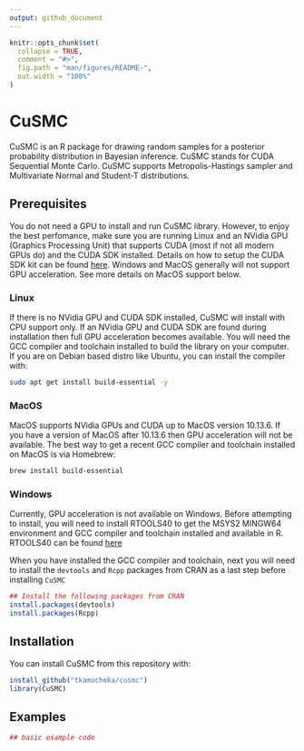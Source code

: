 ```yaml
---
output: github_document
---
```


<!-- README.md is generated from README.Rmd. Please edit that file -->

```r
knitr::opts_chunk$set(
  collapse = TRUE,
  comment = "#>",
  fig.path = "man/figures/README-",
  out.width = "100%"
)
```

# CuSMC

<!-- badges: start -->
<!-- badges: end -->

CuSMC is an R package for drawing random samples for a posterior probability distribution in Bayesian inference. CuSMC stands for CUDA Sequential Monte Carlo. CuSMC supports Metropolis-Hastings sampler and Multivariate Normal and Student-T distributions.

## Prerequisites

You do not need a GPU to install and run CuSMC library. However, to enjoy the best perfomance, make sure you are running Linux and an NVidia GPU (Graphics Processing Unit) that supports CUDA (most if not all modern GPUs do) and the CUDA SDK installed. Details on how to setup the CUDA SDK kit can be found [here](https://docs.nvidia.com/cuda/cuda-installation-guide-microsoft-windows/index.html#installing-cuda-development-tools). Windows and MacOS generally will not support GPU acceleration. See more details on MacOS support below.

### Linux

If there is no NVidia GPU and CUDA SDK installed, CuSMC will install with CPU support only. If an NVidia GPU and CUDA SDK are found during installation then full GPU acceleration becomes available. You will need the GCC compiler and toolchain installed to build the library on your computer. If you are on Debian based distro like Ubuntu, you can install the compiler with:

```sh
sudo apt get install build-essential -y
```

### MacOS

MacOS supports NVidia GPUs and CUDA up to MacOS version 10.13.6. If you have a version of MacOS after 10.13.6 then GPU acceleration will not be available. The best way to get a recent GCC compiler and toolchain installed on MacOS is via Homebrew:

```sh
brew install build-essential
```

### Windows

Currently, GPU acceleration is not available on Windows. Before attempting to install, you will need to install RTOOLS40 to get the MSYS2 MINGW64 environment and GCC compiler and toolchain installed and available in R. RTOOLS40 can be found [here]()

When you have installed the GCC compiler and toolchain, next you will need to install the `devtools` and `Rcpp` packages from CRAN as a last step before installing `CuSMC`

```r
## Install the following packages from CRAN
install.packages(devtools)
install.packages(Rcpp)
```

## Installation

You can install CuSMC from this repository with:

```r
install_github("tkamucheka/cusmc")
library(CuSMC)
```

## Examples

```r
## basic example code
```
